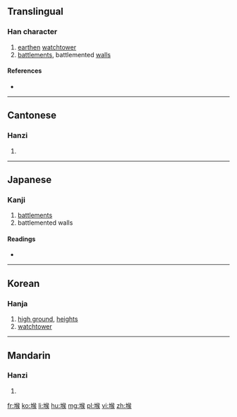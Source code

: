 ==Translingual==

===Han character===
{{Han char|rn=32|rad=土|as=09|sn=12|four=4713<sub>4</sub>|canj=土人弓大 (GONK)|ids=⿰[[土]][[侯]]}}

# [[earthen]] [[watchtower]]
# [[battlement]]s, battlemented [[wall]]s

====References====
* {{Han ref|kx=0233.140|dkj=05253|dj=0470.300|hdz=10465.010|uh=5820|ud=22560|bh=B3FB|bd=46075}}

----

==Cantonese==

===Hanzi===
{{yue-hanzi|jyut=|y=hau6}}

# {{defn|lang=yue|sort=土09}}

----

==Japanese==

===Kanji===
{{ja-kanji|grade=|rs=土09}}

# [[battlements]]
# battlemented walls

====Readings====
* {{ja-readings|on=[[こう]] (kō), [[く]] (ku)|kun=[[ものみ]] (monomi)}}

----

==Korean==

===Hanja===
{{ko-hanja|hangeul=후|rv=hu|mr=hu}}

# [[high ground]], [[heights]]
# [[watchtower]]

----

==Mandarin==

===Hanzi===
{{cmn-hanzi|pin=[[hòu]] ([[hou4]])|wg=hou<sup>4</sup>}}

# {{defn|lang=cmn|sort=土09}}

[[fr:堠]]
[[ko:堠]]
[[li:堠]]
[[hu:堠]]
[[mg:堠]]
[[pl:堠]]
[[vi:堠]]
[[zh:堠]]